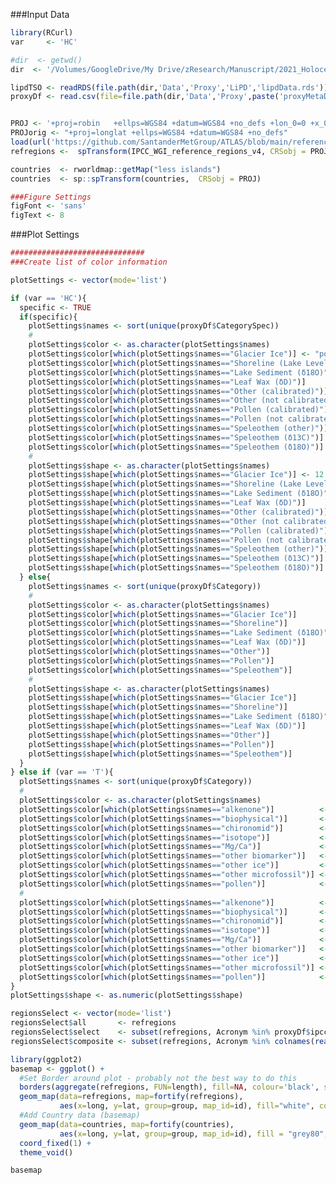 

###Input Data
```r

library(RCurl)
var     <- 'HC'

#dir  <- getwd()
dir  <- '/Volumes/GoogleDrive/My Drive/zResearch/Manuscript/2021_HoloceneHydroclimate/2021_HoloceneHydroclimate' #

lipdTSO <- readRDS(file.path(dir,'Data','Proxy','LiPD','lipdData.rds'))#[[var]]
proxyDf <- read.csv(file=file.path(dir,'Data','Proxy',paste('proxyMetaData_',var,'.csv',sep='')))


PROJ <- '+proj=robin   +ellps=WGS84 +datum=WGS84 +no_defs +lon_0=0 +x_0=0 +y_0=0 +units=m'
PROJorig <- "+proj=longlat +ellps=WGS84 +datum=WGS84 +no_defs"
load(url('https://github.com/SantanderMetGroup/ATLAS/blob/main/reference-regions/IPCC-WGI-reference-regions-v4_R.rda?raw=true'))
refregions <-  spTransform(IPCC_WGI_reference_regions_v4, CRSobj = PROJ)

countries  <- rworldmap::getMap("less islands")
countries  <- sp::spTransform(countries,  CRSobj = PROJ)

###Figure Settings
figFont <- 'sans'
figText <- 8
```

###Plot Settings
```r
##############################
###Create list of color information

plotSettings <- vector(mode='list')

if (var == 'HC'){
  specific <- TRUE
  if(specific){
    plotSettings$names <- sort(unique(proxyDf$CategorySpec))
    #
    plotSettings$color <- as.character(plotSettings$names)
    plotSettings$color[which(plotSettings$names=="Glacier Ice")] <- "powder blue"
    plotSettings$color[which(plotSettings$names=="Shoreline (Lake Level)")]  <- "corn flower blue"
    plotSettings$color[which(plotSettings$names=="Lake Sediment (δ18O)")]    <- "dark blue"
    plotSettings$color[which(plotSettings$names=="Leaf Wax (δD)")]           <- "dark orchid" #δ
    plotSettings$color[which(plotSettings$names=="Other (calibrated)")]      <- "grey40"
    plotSettings$color[which(plotSettings$names=="Other (not calibrated)")]  <- "grey"
    plotSettings$color[which(plotSettings$names=="Pollen (calibrated)")]     <- "forest green"
    plotSettings$color[which(plotSettings$names=="Pollen (not calibrated)")] <- "yellowgreen"
    plotSettings$color[which(plotSettings$names=="Speleothem (other)")]      <- "darkorange"
    plotSettings$color[which(plotSettings$names=="Speleothem (δ13C)")]       <- "lightcoral"
    plotSettings$color[which(plotSettings$names=="Speleothem (δ18O)")]       <- "firebrick"
    #
    plotSettings$shape <- as.character(plotSettings$names) 
    plotSettings$shape[which(plotSettings$names=="Glacier Ice")] <- 12
    plotSettings$shape[which(plotSettings$names=="Shoreline (Lake Level)")]  <- 21
    plotSettings$shape[which(plotSettings$names=="Lake Sediment (δ18O)")]    <- 15
    plotSettings$shape[which(plotSettings$names=="Leaf Wax (δD)")]           <- 5
    plotSettings$shape[which(plotSettings$names=="Other (calibrated)")]      <- 6
    plotSettings$shape[which(plotSettings$names=="Other (not calibrated)")]  <- 13
    plotSettings$shape[which(plotSettings$names=="Pollen (calibrated)")]     <- 14
    plotSettings$shape[which(plotSettings$names=="Pollen (not calibrated)")] <- 1
    plotSettings$shape[which(plotSettings$names=="Speleothem (other)")]      <- 17
    plotSettings$shape[which(plotSettings$names=="Speleothem (δ13C)")]       <- 23
    plotSettings$shape[which(plotSettings$names=="Speleothem (δ18O)")]       <- 11  
  } else{
    plotSettings$names <- sort(unique(proxyDf$Category))
    #
    plotSettings$color <- as.character(plotSettings$names)
    plotSettings$color[which(plotSettings$names=="Glacier Ice")]             <- "powder blue"
    plotSettings$color[which(plotSettings$names=="Shoreline")]               <- "corn flower blue"
    plotSettings$color[which(plotSettings$names=="Lake Sediment (δ18O)")]    <- "dark blue"
    plotSettings$color[which(plotSettings$names=="Leaf Wax (δD)")]           <- "dark orchid"
    plotSettings$color[which(plotSettings$names=="Other")]                   <- "grey"
    plotSettings$color[which(plotSettings$names=="Pollen")]                  <- "forest green"
    plotSettings$color[which(plotSettings$names=="Speleothem")]              <- "firebrick"
    #
    plotSettings$shape <- as.character(plotSettings$names) 
    plotSettings$shape[which(plotSettings$names=="Glacier Ice")]             <- 12
    plotSettings$shape[which(plotSettings$names=="Shoreline")]               <- 21
    plotSettings$shape[which(plotSettings$names=="Lake Sediment (δ18O)")]    <- 15
    plotSettings$shape[which(plotSettings$names=="Leaf Wax (δD)")]           <- 5
    plotSettings$shape[which(plotSettings$names=="Other")]                   <- 13
    plotSettings$shape[which(plotSettings$names=="Pollen")]                  <- 14
    plotSettings$shape[which(plotSettings$names=="Speleothem")]              <- 11
  }
} else if (var == 'T'){
  plotSettings$names <- sort(unique(proxyDf$Category))
  #
  plotSettings$color <- as.character(plotSettings$names)
  plotSettings$color[which(plotSettings$names=="alkenone")]          <- "tomato"
  plotSettings$color[which(plotSettings$names=="biophysical")]       <- "skyblue4"
  plotSettings$color[which(plotSettings$names=="chironomid")]        <- "firebrick"
  plotSettings$color[which(plotSettings$names=="isotope")]           <- "orange"
  plotSettings$color[which(plotSettings$names=="Mg/Ca")]             <- "midnight blue"
  plotSettings$color[which(plotSettings$names=="other biomarker")]   <- "medium blue"
  plotSettings$color[which(plotSettings$names=="other ice")]         <- "powder blue"
  plotSettings$color[which(plotSettings$names=="other microfossil")] <- "plum4"
  plotSettings$color[which(plotSettings$names=="pollen")]            <- "forest green"
  #
  plotSettings$color[which(plotSettings$names=="alkenone")]          <- 22 
  plotSettings$color[which(plotSettings$names=="biophysical")]       <- 1 
  plotSettings$color[which(plotSettings$names=="chironomid")]        <- 30 
  plotSettings$color[which(plotSettings$names=="isotope")]           <- 15 
  plotSettings$color[which(plotSettings$names=="Mg/Ca")]             <- 25 
  plotSettings$color[which(plotSettings$names=="other biomarker")]   <- 13 
  plotSettings$color[which(plotSettings$names=="other ice")]         <- 12
  plotSettings$color[which(plotSettings$names=="other microfossil")] <- 5 
  plotSettings$color[which(plotSettings$names=="pollen")]            <- 14 
}
plotSettings$shape <- as.numeric(plotSettings$shape)

```

```r
regionsSelect <- vector(mode='list')
regionsSelect$all       <- refregions
regionsSelect$select    <- subset(refregions, Acronym %in% proxyDf$ipccReg)
regionsSelect$composite <- subset(refregions, Acronym %in% colnames(read.csv(file.path(dir,'Data','RegionComposites','T','MedianTSbyRegion.csv'))))

```

```r
library(ggplot2)
basemap <- ggplot() +
  #Set Border around plot - probably not the best way to do this
  borders(aggregate(refregions, FUN=length), fill=NA, colour='black', size=2) +
  geom_map(data=refregions, map=fortify(refregions),
           aes(x=long, y=lat, group=group, map_id=id), fill="white", colour="white", size=1)+
  #Add Country data (basemap)
  geom_map(data=countries, map=fortify(countries),
           aes(x=long, y=lat, group=group, map_id=id), fill = "grey80",color="grey90",size=0.2) +
  coord_fixed(1) + 
  theme_void() 

basemap
```

```r



```








